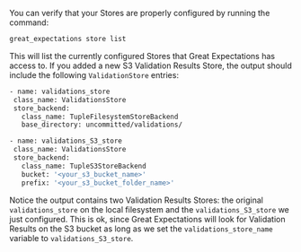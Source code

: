 <!--

---Import---
<ConfirmThatTheNewValidationResultsStoreHasBeenAddedByRunningGreat_ExpectationsStoreList />

---Header---
### 5. Confirm that the new Validation Results Store has been added by running ``great_expectations store list``
-->

You can verify that your Stores are properly configured by running the command:

```bash title="Terminal command"
great_expectations store list
```

This will list the currently configured Stores that Great Expectations has access to.  If you added a new S3 Validation Results Store, the output should include the following `ValidationStore` entries:

```bash title="Terminal output"
- name: validations_store
 class_name: ValidationsStore
 store_backend:
   class_name: TupleFilesystemStoreBackend
   base_directory: uncommitted/validations/

- name: validations_S3_store
 class_name: ValidationsStore
 store_backend:
   class_name: TupleS3StoreBackend
   bucket: '<your_s3_bucket_name>'
   prefix: '<your_s3_bucket_folder_name>'
```

Notice the output contains two Validation Results Stores: the original ``validations_store`` on the local filesystem and the ``validations_S3_store`` we just configured.  This is ok, since Great Expectations will look for Validation Results on the S3 bucket as long as we set the ``validations_store_name`` variable to ``validations_S3_store``.